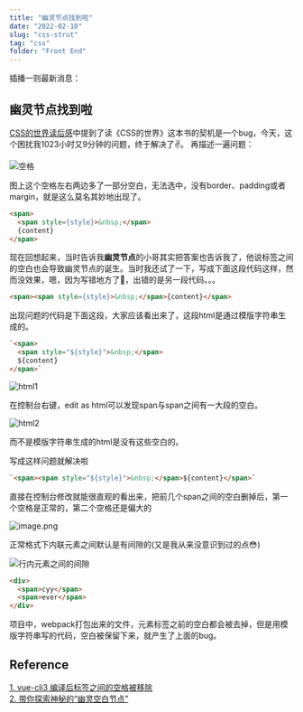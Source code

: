 ```yaml
---
title: "幽灵节点找到啦"
date: "2022-02-10"
slug: "css-strut"
tag: "css"
folder: "Front End"
---
```


插播一则最新消息：
## 幽灵节点找到啦
<a target="_blank" href="/blog/css">CSS的世界读后感</a>中提到了读《CSS的世界》这本书的契机是一个bug，今天，这个困扰我1023小时又9分钟的问题，终于解决了✌️。
再描述一遍问题：

![空格](./index/space.png)

图上这个空格左右两边多了一部分空白，无法选中，没有border、padding或者margin，就是这么莫名其妙地出现了。
```html
<span>
  <span style={style}>&nbsp;</span>
  {content}
</span>
```
现在回想起来，当时告诉我**幽灵节点**的小哥其实把答案也告诉我了，他说标签之间的空白也会导致幽灵节点的诞生。当时我还试了一下，写成下面这段代码这样，然而没效果，嗯，因为写错地方了🧎，出错的是另一段代码。。。
```html
<span><span style={style}>&nbsp;</span>{content}</span>
```
出现问题的代码是下面这段，大家应该看出来了，这段html是通过模版字符串生成的。
```html
`<span>
  <span style="${style}">&nbsp;</span>
  ${content}
</span>`
```

![html1](./ghost/html-1.webp)

在控制台右键，edit as html可以发现span与span之间有一大段的空白。

![html2](./ghost/html-2.webp)

而不是模版字符串生成的html是没有这些空白的。

写成这样问题就解决啦
```html
`<span><span style="${style}">&nbsp;</span>${content}</span>`
```
直接在控制台修改就能很直观的看出来，把前几个span之间的空白删掉后，第一个空格是正常的，第二个空格还是偏大的

![image.png](./ghost/normal.webp)

正常格式下内联元素之间默认是有间隙的(又是我从来没意识到过的点😳)

![行内元素之间的间隙](./ghost/inline.webp)

```html
<div>
  <span>cyy</span>
  <span>ever</span>
</div>
```
项目中，webpack打包出来的文件，元素标签之前的空白都会被去掉，但是用模版字符串写的代码，空白被保留下来，就产生了上面的bug。

## Reference
[1. vue-cli3 编译后标签之间的空格被移除](https://blog.csdn.net/u013861985/article/details/95793298)  
[2. 带你探索神秘的“幽灵空白节点”](https://zhuanlan.zhihu.com/p/391118319)

